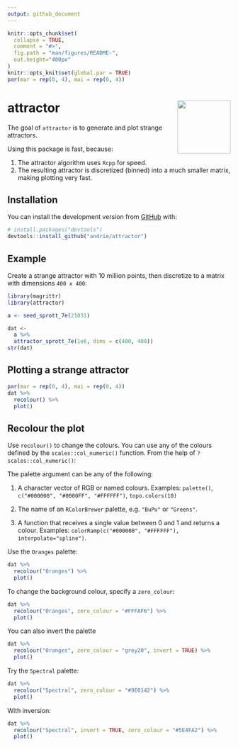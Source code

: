 ```yaml
---
output: github_document
---
```


<!-- README.md is generated from README.Rmd. Please edit that file -->

```r
knitr::opts_chunk$set(
  collapse = TRUE,
  comment = "#>",
  fig.path = "man/figures/README-",
  out.height="400px"
)
knitr::opts_knit$set(global.par = TRUE)
par(mar = rep(0, 4), mai = rep(0, 4))
```

# attractor <img src="man/figures/attractor-logo.png" align="right" width="120" />


<!-- badges: start -->
<!-- badges: end -->

The goal of `attractor` is to generate and plot strange attractors.

Using this package is fast, because:

1. The attractor algorithm uses `Rcpp` for speed.
1. The resulting attractor is discretized (binned) into a much smaller matrix, making plotting very fast.



## Installation

You can install the development version from [GitHub](https://github.com/) with:

``` r
# install.packages("devtools")
devtools::install_github("andrie/attractor")
```

## Example

Create a strange attractor with 10 million points, then discretize to a matrix with dimensions `400 x 400`:


```r
library(magrittr)
library(attractor)

a <- seed_sprott_7e(21031)

dat <- 
  a %>% 
  attractor_sprott_7e(1e6, dims = c(400, 400))
str(dat)
```


## Plotting a strange attractor

```r
par(mar = rep(0, 4), mai = rep(0, 4))
dat %>% 
  recolour() %>% 
  plot()
```


## Recolour the plot

Use `recolour()` to change the colours. You can use any of the colours defined by the `scales::col_numeric()` function. From the help of `?scales::col_numeric()`:

The palette argument can be any of the following:

1. A character vector of RGB or named colours. Examples: `palette()`, `c("#000000", "#0000FF", "#FFFFFF")`, `topo.colors(10)`

2. The name of an `RColorBrewer` palette, e.g. `"BuPu"` or `"Greens"`.

3. A function that receives a single value between 0 and 1 and returns a colour. Examples: `colorRamp(c("#000000", "#FFFFFF"), interpolate="spline")`.


Use the `Oranges` palette:

```r
dat %>% 
  recolour("Oranges") %>%
  plot()
```

To change the background colour, specify a `zero_colour`:

```r
dat %>% 
  recolour("Oranges", zero_colour = "#FFFAF6") %>%
  plot()
```

You can also invert the palette

```r
dat %>% 
  recolour("Oranges", zero_colour = "grey20", invert = TRUE) %>%
  plot()
```

Try the `Spectral` palette:


```r
dat %>% 
  recolour("Spectral", zero_colour = "#9E0142") %>%
  plot()
```

With inversion:

```r
dat %>% 
  recolour("Spectral", invert = TRUE, zero_colour = "#5E4FA2") %>%
  plot()
```


